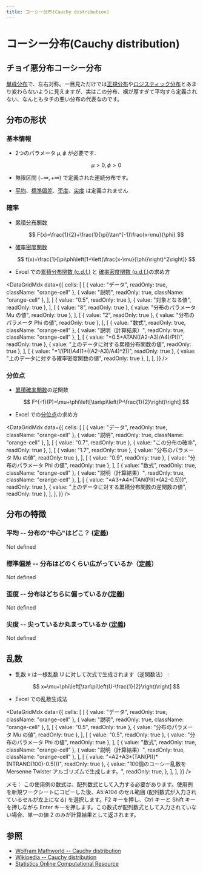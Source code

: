 ```yaml
---
title: コーシー分布(Cauchy distribution)
---
```



# コーシー分布(Cauchy distribution)

## チョイ悪分布コーシー分布

[単峰分布](https://www.ntrand.com/jp/glossary/#local_Unimodal)で、左右対称。一目見ただけでは[正規分布](https://www.ntrand.com/jp/normal-distribution-single/)や[ロジスティック分布](https://www.ntrand.com/jp/logistic-distribution/)とあまり変わらないように見えますが、実はこの分布、裾が厚すぎて平均すら定義されない、なんともタチの悪い分布の代表なのです。

## 分布の形状

### 基本情報

- 2つのパラメータ $\mu, \phi$ が必要です.

  $$
  \mu>0,\phi>0
  $$

- 無限区間 $(-\infty,+\infty)$ で定義された連続分布です。
- [平均](https://www.ntrand.com/jp/glossary/#local_mean)、[標準偏差](https://www.ntrand.com/jp/glossary/#local_standard_deviation)、[歪度](https://www.ntrand.com/jp/glossary/#local_skewness)、[尖度](https://www.ntrand.com/jp/glossary/#local_kurtosis) は定義されません

### 確率

- [累積分布関数](https://www.ntrand.com/jp/glossary/#local_cumulative)

  $$
  F(x)=\frac{1}{2}+\frac{1}{\pi}\tan^{-1}\frac{x-\mu}{\phi}
  $$

- [確率密度関数](https://www.ntrand.com/jp/glossary/#local_probability)

  $$
  f(x)=\frac{1}{\pi\phi\left[1+\left(\frac{x-\mu}{\phi}\right)^2\right]}
  $$

- Excel での[累積分布関数 (c.d.f.)](https://www.ntrand.com/jp/glossary/#local_cumulative) と [確率密度関数 (p.d.f.)](https://www.ntrand.com/jp/glossary/#local_Probability)の求め方

<DataGridMdx
  data={{
    cells: [
      [
        { value: "データ", readOnly: true, className: "orange-cell" },
        { value: "説明", readOnly: true, className: "orange-cell" },
      ],
      [
        { value: "0.5", readOnly: true },
        { value: "対象となる値", readOnly: true },
      ],
      [
        { value: "8", readOnly: true },
        { value: "分布のパラメータ Mu の値", readOnly: true },
      ],
      [
        { value: "2", readOnly: true },
        { value: "分布のパラメータ Phi の値", readOnly: true },
      ],
      [
        { value: "数式", readOnly: true, className: "orange-cell" },
        { value: "説明（計算結果）", readOnly: true, className: "orange-cell" },
      ],
      [
        { value: "=0.5+ATAN((A2-A3)/A4)/PI()", readOnly: true },
        { value: "上のデータに対する累積分布関数の値", readOnly: true },
      ],
      [
        { value: "=1/(PI()*A4*(1+((A2-A3)/A4)^2))", readOnly: true },
        { value: "上のデータに対する確率密度関数の値", readOnly: true },
      ],
    ],
  }}
/>

### 分位点

- [累積確率関数](https://www.ntrand.com/jp/glossary/#local_cumulative)の逆関数

  $$
  F^{-1}(P)=\mu+\phi\left[\tan\pi\left(P-\frac{1}{2}\right)\right]
  $$

- Excel での[分位点](https://www.ntrand.com/jp/glossary/#local_quantile)の求め方

<DataGridMdx
  data={{
    cells: [
      [
        { value: "データ", readOnly: true, className: "orange-cell" },
        { value: "説明", readOnly: true, className: "orange-cell" },
      ],
      [
        { value: "0.7", readOnly: true },
        { value: "この分布の確率", readOnly: true },
      ],
      [
        { value: "1.7", readOnly: true },
        { value: "分布のパラメータ Mu の値", readOnly: true },
      ],
      [
        { value: "0.9", readOnly: true },
        { value: "分布のパラメータ Phi の値", readOnly: true },
      ],
      [
        { value: "数式", readOnly: true, className: "orange-cell" },
        { value: "説明（計算結果）", readOnly: true, className: "orange-cell" },
      ],
      [
        { value: "=A3+A4*(TAN(PI()*(A2-0.5)))", readOnly: true },
        { value: "上のデータに対する累積分布関数の逆関数の値", readOnly: true },
      ],
    ],
  }}
/>

## 分布の特徴

### 平均 -- 分布の"中心"はどこ？ ([定義](https://www.ntrand.com/jp/glossary/#local_mean))

Not defined

### 標準偏差 -- 分布はどのくらい広がっているか（[定義](https://www.ntrand.com/jp/glossary/#local_standard_deviation)）

Not defined

### 歪度 -- 分布はどちらに偏っているか([定義](https://www.ntrand.com/jp/glossary/#local_skewness))

Not defined

### 尖度 -- 尖っているか丸まっているか ([定義](https://www.ntrand.com/jp/glossary/#local_kurtosis))

Not defined

## 乱数

- 乱数 x は一様乱数 U に対して次式で生成されます（逆関数法） :

  $$
  x=\mu+\phi\left[\tan\pi\left(U-\frac{1}{2}\right)\right]
  $$

- Excel での乱数生成法

<DataGridMdx
  data={{
    cells: [
      [
        { value: "データ", readOnly: true, className: "orange-cell" },
        { value: "説明", readOnly: true, className: "orange-cell" },
      ],
      [
        { value: "0.5", readOnly: true },
        { value: "分布のパラメータ Mu の値", readOnly: true },
      ],
      [
        { value: "0.5", readOnly: true },
        { value: "分布のパラメータ Phi の値", readOnly: true },
      ],
      [
        { value: "数式", readOnly: true, className: "orange-cell" },
        { value: "説明（計算結果）", readOnly: true, className: "orange-cell" },
      ],
      [
        { value: "=A2+A3*(TAN(PI()*(NTRAND(100)-0.5)))", readOnly: true },
        {
          value:
            "100個のコーシー乱数を Mersenne Twister アルゴリズムで生成します。",
          readOnly: true,
        },
      ],
    ],
  }}
/>

メモ： この使用例の数式は、配列数式として入力する必要があります。使用例を新規ワークシートにコピーした後、A5:A104 のセル範囲 (配列数式が入力されているセルが左上になる) を選択します。F2 キーを押し、Ctrl キーと Shift キーを押しながら Enter キーを押します。この数式が配列数式として入力されていない場合、単一の値 2 のみが計算結果として返されます。

## 参照

- [Wolfram Mathworld -- Cauchy distribution](http://mathworld.wolfram.com/CauchyDistribution.html)
- [Wikipedia -- Cauchy distribution](http://en.wikipedia.org/wiki/Cauchy_distribution)
- [Statistics Online Computational Resource](http://www.socr.ucla.edu/htmls/SOCR_Distributions.html)
